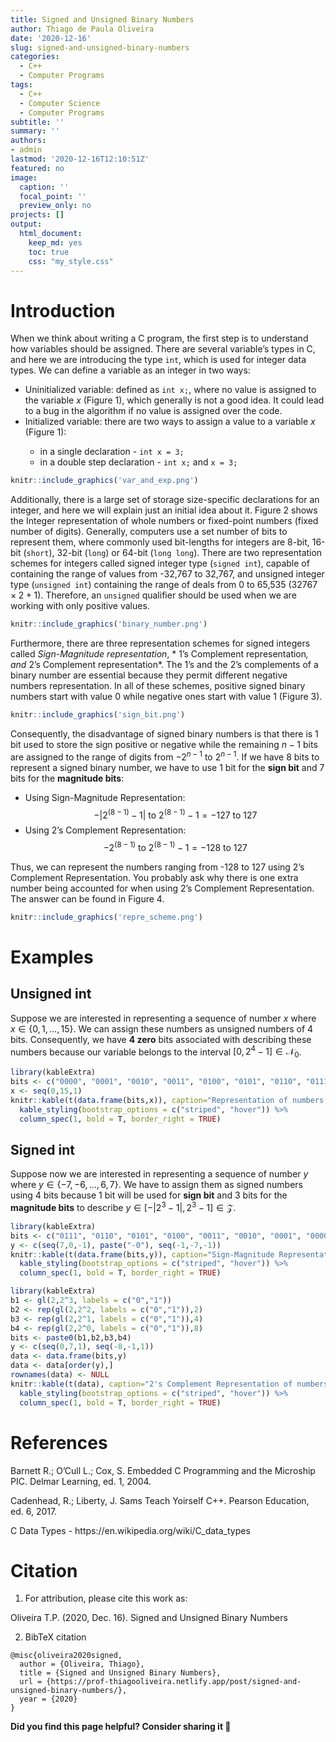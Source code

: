 ```yaml
---
title: Signed and Unsigned Binary Numbers
author: Thiago de Paula Oliveira
date: '2020-12-16'
slug: signed-and-unsigned-binary-numbers
categories:
  - C++
  - Computer Programs
tags:
  - C++
  - Computer Science
  - Computer Programs
subtitle: ''
summary: ''
authors: 
- admin
lastmod: '2020-12-16T12:10:51Z'
featured: no
image:
  caption: ''
  focal_point: ''
  preview_only: no
projects: []
output:
  html_document:
    keep_md: yes
    toc: true
    css: "my_style.css"
---
```


# Introduction

When we think about writing a C program, the first step is to understand how variables should be assigned. There are several variable's types in C, and here we are introducing the type `int`, which is used for integer data types. We can define a variable as an integer in two ways:
<div class="div-1">
* Uninitialized variable: defined as `int x;`, where no value is assigned to the variable $x$ (Figure 1), which generally is not a good idea. It could lead to a bug in the algorithm if no value is assigned over the code. 
* Initialized variable: there are two ways to assign a value to a variable $x$ (Figure 1):
  <div class = "div-2">
    * in a single declaration -  `int x = 3;`
    * in a double step declaration - `int x;` and `x = 3;`
  </div>
</div>

```r
knitr::include_graphics('var_and_exp.png')
```

Additionally, there is a large set of storage size-specific declarations for an integer, and here we will explain just an initial idea about it. Figure 2 shows the Integer representation of whole numbers or fixed-point numbers (fixed number of digits). Generally, computers use a set number of bits to represent them, where commonly used bit-lengths for integers are 8-bit, 16-bit (`short`), 32-bit (`long`) or 64-bit (`long long`). There are two representation schemes for integers called signed integer type (`signed int`), capable of containing the range of values from -32,767 to 32,767, and unsigned integer type (`unsigned int`) containing the range of deals from 0 to 65,535 ($32767 \times 2+1$). Therefore, an `unsigned` qualifier should be used when we are working with only positive values. 

```r
knitr::include_graphics('binary_number.png')
```

Furthermore, there are three representation schemes for signed integers called *Sign-Magnitude representation*, * 1's Complement representation*, and * 2's Complement representation*. The 1's and the 2's complements of a binary number are essential because they permit different negative numbers representation. In all of these schemes, positive signed binary numbers start with value 0 while negative ones start with value 1 (Figure 3).

```r
knitr::include_graphics('sign_bit.png')
```
Consequently, the disadvantage of signed binary numbers is that there is 1 bit used to store the sign positive or negative while the remaining $n-1$ bits are assigned to the range of digits from $-2^{n-1}$ to $2^{n-1}$. If we have 8 bits to represent a signed binary number, we have to use 1 bit for the **sign bit** and 7 bits for the **magnitude bits**:

<div class="div-1">
* Using Sign-Magnitude Representation:
$$-|2^{\left(8-1\right)}-1| \mbox{ to } 2^{\left(8-1\right)}-1 = -127 \mbox{ to } 127$$
* Using 2's Complement Representation:
$$-2^{\left(8-1\right)} \mbox{ to } 2^{\left(8-1\right)}-1 = -128 \mbox{ to } 127$$
</div>
Thus, we can represent the numbers ranging from -128 to 127 using 2's Complement Representation. You probably ask why there is one extra number being accounted for when using 2's Complement Representation. The answer can be found in Figure 4.

```r
knitr::include_graphics('repre_scheme.png')
```

# Examples

## Unsigned int
Suppose we are interested in representing a sequence of number $x$ where $x \in \lbrace 0, 1, \ldots, 15\rbrace$. We can assign these numbers as unsigned numbers of 4 bits. Consequently, we have **4 zero** bits associated with describing these numbers because our variable belongs to the interval $[0, 2^{4}−1] \in \mathcal{N}_{0}$. 

```r
library(kableExtra)
bits <- c("0000", "0001", "0010", "0011", "0100", "0101", "0110", "0111", "1000", "1001","1010","1011","1100","1101","1110","1111")
x <- seq(0,15,1)
knitr::kable(t(data.frame(bits,x)), caption="Representation of numbers from 0 to 15 in 4 bits") %>%
  kable_styling(bootstrap_options = c("striped", "hover")) %>%
  column_spec(1, bold = T, border_right = TRUE)
```

## Signed int

Suppose now we are interested in representing a sequence of number $y$ where $y \in \lbrace -7, -6, \ldots,6, 7\rbrace$. We have to assign them as signed numbers using 4 bits because 1 bit will be used for **sign bit** and 3 bits for the **magnitude bits** to describe $y \in \left[-|2^3-1|,2^3-1\right] \in \mathcal{Z}$.

```r
library(kableExtra)
bits <- c("0111", "0110", "0101", "0100", "0011", "0010", "0001", "0000", "1000", "1001","1010","1011","1100","1101","1110","1111")
y <- c(seq(7,0,-1), paste("-0"), seq(-1,-7,-1))
knitr::kable(t(data.frame(bits,y)), caption="Sign-Magnitude Representation of numbers from -7 to 7 using 4 bits") %>%
  kable_styling(bootstrap_options = c("striped", "hover")) %>%
  column_spec(1, bold = T, border_right = TRUE)
```

```r
library(kableExtra)
b1 <- gl(2,2^3, labels = c("0","1"))
b2 <- rep(gl(2,2^2, labels = c("0","1")),2)
b3 <- rep(gl(2,2^1, labels = c("0","1")),4)
b4 <- rep(gl(2,2^0, labels = c("0","1")),8)
bits <- paste0(b1,b2,b3,b4)
y <- c(seq(0,7,1), seq(-8,-1,1))
data <- data.frame(bits,y)
data <- data[order(y),]
rownames(data) <- NULL
knitr::kable(t(data), caption="2's Complement Representation of numbers from -8 to 7 using 4 bits") %>%
  kable_styling(bootstrap_options = c("striped", "hover")) %>%
  column_spec(1, bold = T, border_right = TRUE)
```

# References

Barnett R.; O'Cull L.; Cox, S. Embedded C Programming and the Microship PIC. Delmar Learning, ed. 1, 2004.

Cadenhead, R.; Liberty, J. Sams Teach Yoirself C++. Pearson Education, ed. 6, 2017.

C Data Types - https://en.wikipedia.org/wiki/C_data_types



# Citation

1. For attribution, please cite this work as:

<div class="div-1">
Oliveira T.P. (2020, Dec. 16). Signed and Unsigned Binary Numbers
</div>

2. BibTeX citation

```
@misc{oliveira2020signed,
  author = {Oliveira, Thiago},
  title = {Signed and Unsigned Binary Numbers},
  url = {https://prof-thiagooliveira.netlify.app/post/signed-and-unsigned-binary-numbers/},
  year = {2020}
}
```

**Did you find this page helpful? Consider sharing it 🙌**
